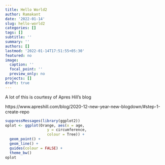 ```yaml
---
title: Hello World2
author: Ramakant
date: '2022-01-14'
slug: hello-world2
categories: []
tags: []
subtitle: ''
summary: ''
authors: []
lastmod: '2022-01-14T17:51:55+05:30'
featured: no
image:
  caption: ''
  focal_point: ''
  preview_only: no
projects: []
draft: true
---
```


A lot of this is courtesy of Apres Hill's blog 

https://www.apreshill.com/blog/2020-12-new-year-new-blogdown/#step-1-create-repo

```r
suppressMessages(library(ggplot2))
oplot <- ggplot(Orange, aes(x = age, 
                   y = circumference, 
                   colour = Tree)) +
  geom_point() +
  geom_line() +
  guides(colour = FALSE) +
  theme_bw()
oplot
```

